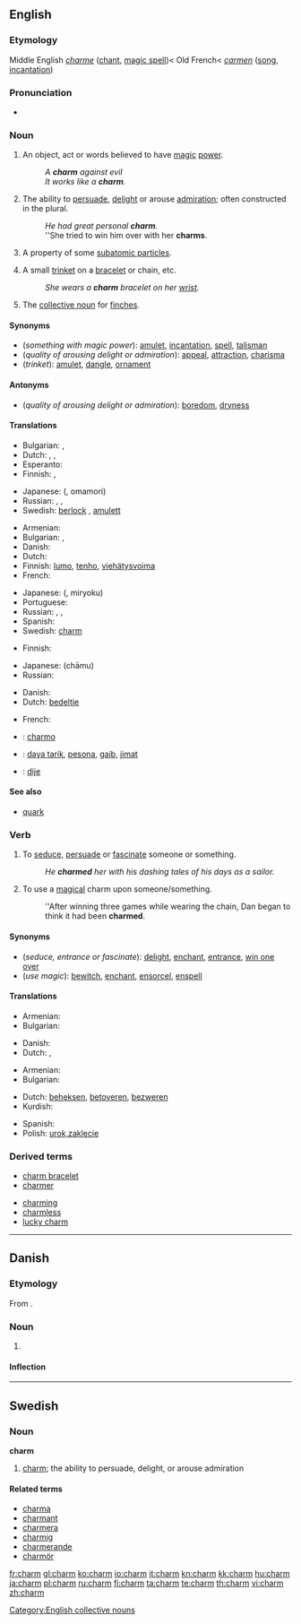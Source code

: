 ==English==

===Etymology===
Middle English ''[[charme]]'' ([[chant]], [[magic spell]])< Old French< {{etyl|la}} ''[[carmen]]'' ([[song]], [[incantation]])

===Pronunciation===
* {{audio|En-us-charm.ogg|Audio (US)}}

===Noun===
{{en-noun}}

# An object, act or words believed to have [[magic]] [[power]].
#: ''A '''charm''' against evil''
#: ''It works like a '''charm'''.''
# The ability to [[persuade]], [[delight]] or arouse [[admiration]]; often constructed in the plural.
#: ''He had great personal '''charm'''.''
#: ''She tried to win him over with her '''charms'''.
# {{physics}} A property of some [[subatomic particle]]s.
# A small [[trinket]] on a [[bracelet]] or chain, etc.
#: ''She wears a '''charm''' bracelet on her [[wrist]].''
# The [[collective noun]] for [[finch|finches]].

[[Category:English collective nouns]]
====Synonyms====
* (''something with magic power''): [[amulet]], [[incantation]], [[spell]], [[talisman]]
* (''quality of arousing delight or admiration''): [[appeal]], [[attraction]], [[charisma]]
* (''trinket''): [[amulet]], [[dangle]], [[ornament]]

====Antonyms====
* (''quality of arousing delight or admiration''): [[boredom]], [[dryness]]

====Translations====
{{trans-top|something with magic power}}
* Bulgarian: {{t|bg|амулет|m|sc=Cyrl}},  {{t|bg|талисман|m|sc=Cyrl}}
* Dutch: {{t+|nl|betovering}}, {{t-|nl|bezwering}}, {{t+|nl|ban}}
* Esperanto: {{t-|eo|ĉarmo|xs=Esperanto}}
* Finnish: {{t-|fi|lumous}}, {{t-|fi|taika}}
{{trans-mid}}
* Japanese: {{Jpan|[[お守り]]}} ({{Jpan|[[おまもり]]}}, omamori)
* Russian: {{t|ru|амулет|m|sc=Cyrl|tr=amul'ét}}, {{t|ru|талисман|m|sc=Cyrl|tr=talismán}}, {{t|ru|оберег|m|sc=Cyrl|tr=ob'er'ég}}
* Swedish: [[berlock]] {{c}}, [[amulett]] {{c}}
{{trans-bottom}}

{{trans-top|quality of inspiring delight or admiration}}
* Armenian: {{t|hy|հմայք|tr=hmayk’|sc=Armn|xs=Armenian}}
* Bulgarian: {{t|bg|чар|m|sc=Cyrl}},  {{t|bg|обаяние|n|sc=Cyrl}}
* Danish: {{t+|da|charme|c}}
* Dutch: {{t+|nl|charme}}
* Finnish: [[lumo]], [[tenho]], [[viehätysvoima]]
* French: {{t+|fr|charme}}
{{trans-mid}}
* Japanese: {{Jpan|[[魅力]]}} ({{Jpan|[[みりょく]]}}, miryoku)
* Portuguese: {{t+|pt|charme|m}}
* Russian: {{t|ru|обаяние|n|sc=Cyrl|tr=obajánije}}, {{t|ru|очарование|n|sc=Cyrl|tr=očarovánije}}, {{t|ru|шарм|m|sc=Cyrl|tr=šarm}}
* Spanish: {{t+|es|encanto|m}}
* Swedish: [[#English|charm]] {{c}}
{{trans-bottom}}

{{trans-top|property of subatomic particle}}
* Finnish: {{t+|fi|lumo}}
{{trans-mid}}
* Japanese: {{Jpan|[[チャーム]]}} (chāmu)
* Russian: {{t|ru|очарование|n|sc=Cyrl|tr=očarovánije}}
{{trans-bottom}}

{{trans-top|trinket}}
* Danish: {{t-|da|charm|c}}
* Dutch: [[bedeltje]]
{{trans-mid}}
* French: {{t+|fr|breloque|f}}
{{trans-bottom}}

{{checktrans-top}}
* {{ttbc|Ido}}: [[charmo]]
{{trans-mid}}
* {{ttbc|Indonesian}}: [[daya tarik]], [[pesona]], [[gaib]], [[jimat]]
* {{ttbc|Spanish}}: [[dije]] {{m}}
{{trans-bottom}}

====See also====
* [[quark]]

===Verb===
{{en-verb}}

# To [[seduce]], [[persuade]] or [[fascinate]] someone or something.
#: ''He '''charmed''' her with his dashing tales of his days as a sailor.''
# {{transitive}} To use a [[magical]] charm upon someone/something.
#: ''After winning three games while wearing the chain, Dan began to think it had been '''charmed'''.

====Synonyms====
* (''seduce, entrance or fascinate''): [[delight]], [[enchant]], [[entrance]], [[win one over]]
* (''use magic''): [[bewitch]], [[enchant]], [[ensorcel]], [[enspell]]

====Translations====
{{trans-top|seduce, entrance or fascinate}}
* Armenian: {{t|hy|հմայել|tr=hmayel|sc=Armn|xs=Armenian}}
* Bulgarian: {{t|bg|очаровам|sc=Cyrl}}
{{trans-mid}}
* Danish: {{t|da|charmere}}
* Dutch: {{t-|nl|betoveren}}, {{t+|nl|bezweren}}
{{trans-bottom}}

{{trans-top|use a magical charm}}
* Armenian: {{t|hy|հմայել|tr=hmaye|sc=Armn|xs=Armenian}}
* Bulgarian: {{t|bg|омагьосвам|sc=Cyrl}}
{{trans-mid}}
* Dutch: [[beheksen]], [[betoveren]], [[bezweren]]
* Kurdish: {{t|ku|ئه‌فسوون کردن|tr=efsún kirdin|sc=ku-Arab}}
{{trans-bottom}}

* Spanish: {{t-|es|prendar}}
* Polish: [[urok,zaklęcie]]

===Derived terms===
{{top2}}
* [[charm bracelet]]
* [[charmer]]
{{mid2}}
* [[charming]]
* [[charmless]]
* [[lucky charm]]
{{bottom2}}

----

==Danish==

===Etymology===
From {{etyl|en|da}} {{term|charm|lang=en}}.

===Noun===
{{da-noun|en|s}}

# {{l|en|charm}}

====Inflection====
{{da-noun-infl|en|s}}

----

==Swedish==

===Noun===
{{sv-noun-unc-irreg-c|2=charmen}}
'''charm''' {{c}}

# [[#English|charm]]; the ability to persuade, delight, or arouse admiration

====Related terms====
* [[charma]]
* [[charmant]]
* [[charmera]]
* [[charmig]]
* [[charmerande]]
* [[charmör]]

[[fr:charm]]
[[gl:charm]]
[[ko:charm]]
[[io:charm]]
[[it:charm]]
[[kn:charm]]
[[kk:charm]]
[[hu:charm]]
[[ja:charm]]
[[pl:charm]]
[[ru:charm]]
[[fi:charm]]
[[ta:charm]]
[[te:charm]]
[[th:charm]]
[[vi:charm]]
[[zh:charm]]